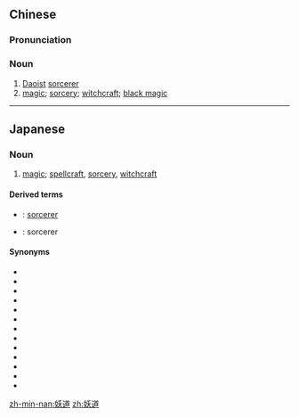 ==Chinese==
{{zh-forms}}

===Pronunciation===
{{zh-pron
|m=yāodào
|mn=iau-tō
|cat=n
}}

===Noun===
{{zh-noun}}

# [[Daoist]] [[sorcerer]]
# [[magic]]; [[sorcery]]; [[witchcraft]]; [[black magic]]

----

==Japanese==
{{ja-kanjitab|よう|どう|yomi=on}}

===Noun===
{{ja-noun|ようどう}}

# [[magic]]; [[spellcraft]], [[sorcery]], [[witchcraft]]

====Derived terms====
* {{ja-r|妖道師|ようどうし}}: [[sorcerer]]
* {{ja-r|妖道士|ようどうし}}: sorcerer

====Synonyms====
* {{ja-r|妖術|ようじゅつ}}
* {{ja-r|妖法|ようほう}}
* {{ja-r|妖導|ようどう}}
* {{ja-r|魔道|まどう}}
* {{ja-r|奇道|きどう}}
* {{ja-r|鬼道|きどう}}
* {{ja-r|祝道|しゅうどう}}
* {{ja-r|呪道|じゅどう}}
* {{ja-r|巫道|ふどう}}
* {{ja-r|霊道|れいどう}}
* {{ja-r|幻道|げんどう}}
* {{ja-r|気道|きどう}}
* {{ja-r|陰陽道|おんみょうどう}}

[[zh-min-nan:妖道]]
[[zh:妖道]]